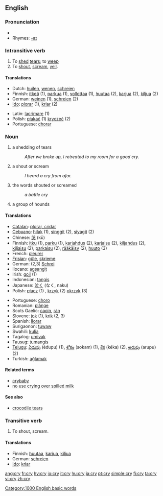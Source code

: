 ==English==

{{rank|individual|girls|wall|809|cry|step|turning|village}}

===Pronunciation===
*{{audio|en-us-cry.ogg|Audio (US)}}
*Rhymes: [[Rhymes:English:-aɪ|-aɪ]]

===Intransitive verb===
{{en-verb|cr|i|ed}}

# To [[shed]] [[tears]]; to [[weep]]
# To [[shout]], [[scream]], [[yell]].

====Translations====
{{top}}
*Dutch: [[huilen]], [[wenen]], [[schreien]]
*Finnish: [[itkeä]] (1), [[parkua]] (1), [[vollottaa]] (1), [[huutaa]] (2), [[karjua]] (2), [[kiljua]] (2)
*German: [[weinen]] (1), [[schreien]] (2)
*[[Ido]]: [[plorar]] (1), [[kriar]] (2)
{{mid}}
*Latin: [[lacrimare]] (1)
*Polish: [[płakać]] (1) [[kryczeć]] (2)
*Portuguese: [[chorar]]
{{bottom}}

===Noun===
{{en-noun|cri|es}}

# a shedding of tears 
#:''After we broke up, I retreated to my room for a good cry.''
#a shout or scream
#:''I heard a cry from afar.''
#the words shouted or screamed
#:''a battle cry''
# {{cattag|collective}} a group of hounds

====Translations====
{{top}}
*[[Catalan]]: [[plorar, cridar]]
*[[Cebuano]]: [[hilak]] (1), [[singgit]] (2), [[siyagit]] (2)
*Chinese: [[哭]] (k&#363;)
*Finnish: [[itku]] (1), [[parku]] (1), [[karjahdus]] (2), [[karjaisu]] (2), [[kiljahdus]] (2), [[kiljaisu]] (2), [[parkaisu]] (2), [[rääkäisy]] (2), [[huuto]] (3)
*French: [[pleurer]]
*[[Frisian]]: [[gûle]], [[skrieme]]
*German: (2,3) [[Schrei]] {{m}}
*Ilocano: [[agsangit]]
*Irish: [[goil]] (1)
*Indonesian: [[tangis]]
*Japanese: [[泣く]] (なく, naku)
*Polish: [[płacz]] (1) {{m}}, [[krzyk]] (2) {{m}} [[okrzyk]] (3) {{m}}
{{mid}}
*Portuguese: [[choro]]
*Romanian: [[plânge]]
*Scots Gaelic: [[caoin#Scots Gaelic|caoin]], [[ràn]]
*Slovene: [[jok]] {{m}} (1), [[krik]] {{m}} (2, 3)
*Spanish: [[llorar]]
*Surigaonon: [[tuwaw]]
*Swahili: [[kulia]]
*Tagalog: [[umiyak]]
*Tausug: [[tumangis]]
*[[Telugu]]: [[ఏడుపు]] (édupu) (1), [[శోకం]] (sokam) (1), [[కేక]] (kéka) (2), [[అరుపు]] (arupu) (2)
*Turkish: [[ağlamak]]
{{bottom}}

====Related terms====
*[[crybaby]]
*[[no use crying over spilled milk]]

====See also====
*[[crocodile tears]]

===Transitive verb===
{{en-verb|cr|i|ed}}

# To shout, scream.

====Translations====
{{top}}
*Finnish: [[huutaa]], [[karjua]], [[kiljua]]
*German: [[schreien]]
*[[Ido]]: [[kriar]]

[[Category:1000 English basic words]]

[[ang:cry]]
[[fr:cry]]
[[hy:cry]]
[[io:cry]]
[[it:cry]]
[[hu:cry]]
[[ja:cry]]
[[pt:cry]]
[[simple:cry]]
[[fi:cry]]
[[ta:cry]]
[[vi:cry]]
[[zh:cry]]